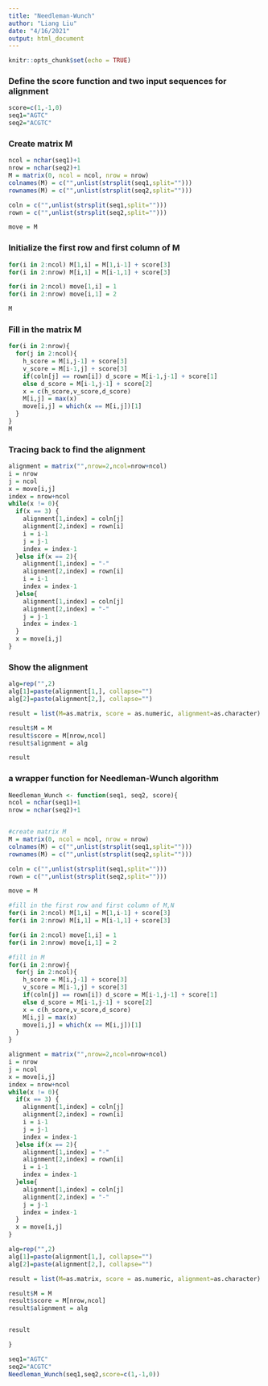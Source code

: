 ---
title: "Needleman-Wunch"
author: "Liang Liu"
date: "4/16/2021"
output: html_document
---

```{r setup, include=FALSE}
knitr::opts_chunk$set(echo = TRUE)
```

### Define the score function and two input sequences for alignment


```{r}
score=c(1,-1,0)
seq1="AGTC"
seq2="ACGTC"
```


### Create matrix M

```{r}
ncol = nchar(seq1)+1
nrow = nchar(seq2)+1
M = matrix(0, ncol = ncol, nrow = nrow)
colnames(M) = c("",unlist(strsplit(seq1,split="")))
rownames(M) = c("",unlist(strsplit(seq2,split="")))

coln = c("",unlist(strsplit(seq1,split="")))
rown = c("",unlist(strsplit(seq2,split="")))

move = M
```

### Initialize the first row and first column of M

```{r}

for(i in 2:ncol) M[1,i] = M[1,i-1] + score[3]
for(i in 2:nrow) M[i,1] = M[i-1,1] + score[3]

for(i in 2:ncol) move[1,i] = 1
for(i in 2:nrow) move[i,1] = 2

M
```

### Fill in the matrix M

```{r}
for(i in 2:nrow){
  for(j in 2:ncol){
    h_score = M[i,j-1] + score[3]
    v_score = M[i-1,j] + score[3]
    if(coln[j] == rown[i]) d_score = M[i-1,j-1] + score[1]
    else d_score = M[i-1,j-1] + score[2]
    x = c(h_score,v_score,d_score)
    M[i,j] = max(x)
    move[i,j] = which(x == M[i,j])[1]
  }
}
M
```

### Tracing back to find the alignment

```{r}
alignment = matrix("",nrow=2,ncol=nrow+ncol)
i = nrow
j = ncol
x = move[i,j]
index = nrow+ncol
while(x != 0){
  if(x == 3) {
    alignment[1,index] = coln[j]
    alignment[2,index] = rown[i]
    i = i-1
    j = j-1
    index = index-1
  }else if(x == 2){
    alignment[1,index] = "-"
    alignment[2,index] = rown[i]
    i = i-1
    index = index-1
  }else{
    alignment[1,index] = coln[j]
    alignment[2,index] = "-"
    j = j-1
    index = index-1
  }
  x = move[i,j]
}

```

### Show the alignment

```{r}
alg=rep("",2)
alg[1]=paste(alignment[1,], collapse="")
alg[2]=paste(alignment[2,], collapse="")

result = list(M=as.matrix, score = as.numeric, alignment=as.character)

result$M = M
result$score = M[nrow,ncol]
result$alignment = alg

result
```

### a wrapper function for Needleman-Wunch algorithm

```{r}
Needleman_Wunch <- function(seq1, seq2, score){
ncol = nchar(seq1)+1
nrow = nchar(seq2)+1


#create matrix M
M = matrix(0, ncol = ncol, nrow = nrow)
colnames(M) = c("",unlist(strsplit(seq1,split="")))
rownames(M) = c("",unlist(strsplit(seq2,split="")))

coln = c("",unlist(strsplit(seq1,split="")))
rown = c("",unlist(strsplit(seq2,split="")))

move = M

#fill in the first row and first column of M,N
for(i in 2:ncol) M[1,i] = M[1,i-1] + score[3]
for(i in 2:nrow) M[i,1] = M[i-1,1] + score[3]

for(i in 2:ncol) move[1,i] = 1
for(i in 2:nrow) move[i,1] = 2

#fill in M
for(i in 2:nrow){
  for(j in 2:ncol){
    h_score = M[i,j-1] + score[3]
    v_score = M[i-1,j] + score[3]
    if(coln[j] == rown[i]) d_score = M[i-1,j-1] + score[1]
    else d_score = M[i-1,j-1] + score[2]
    x = c(h_score,v_score,d_score)
    M[i,j] = max(x)
    move[i,j] = which(x == M[i,j])[1]
  }
}

alignment = matrix("",nrow=2,ncol=nrow+ncol)
i = nrow
j = ncol
x = move[i,j]
index = nrow+ncol
while(x != 0){
  if(x == 3) {
    alignment[1,index] = coln[j]
    alignment[2,index] = rown[i]
    i = i-1
    j = j-1
    index = index-1
  }else if(x == 2){
    alignment[1,index] = "-"
    alignment[2,index] = rown[i]
    i = i-1
    index = index-1
  }else{
    alignment[1,index] = coln[j]
    alignment[2,index] = "-"
    j = j-1
    index = index-1
  }
  x = move[i,j]
}

alg=rep("",2)
alg[1]=paste(alignment[1,], collapse="")
alg[2]=paste(alignment[2,], collapse="")

result = list(M=as.matrix, score = as.numeric, alignment=as.character)

result$M = M
result$score = M[nrow,ncol]
result$alignment = alg


result

}

seq1="AGTC"
seq2="ACGTC"
Needleman_Wunch(seq1,seq2,score=c(1,-1,0))

```


